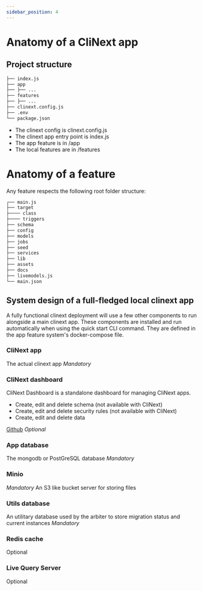 ```yaml
---
sidebar_position: 4
---
```



# Anatomy of a CliNext app

## Project structure
```bash
├── index.js
├── app
├── ├── ...
├── features
├── ├── ...
├── clinext.config.js
├── .env
└── package.json
```

- The clinext config is clinext.config.js
- The clinext app entry point is index.js
- The app feature is in /app
- The local features are in /features


# Anatomy of a feature

Any feature respects the following root folder structure:

```bash
┌── main.js
├── target
├──── class
├──── triggers
├── schema
├── config
├── models
├── jobs
├── seed
├── services
├── lib
├── assets
├── docs
├── livemodels.js
└── main.json
```


## System design of a full-fledged local clinext app
A fully functional clinext deployment will use a few other components to run alongside a main clinext app.
These components are installed and run automatically when using the quick start CLI command.
They are defined in the app feature system's docker-compose file.


### CliNext app
The actual clinext app
*Mandatory*

### CliNext dashboard
CliNext Dashboard is a standalone dashboard for managing CliNext apps.
- Create, edit and delete schema (not available with CliNext)
- Create, edit and delete security rules (not available with CliNext)
- Create, edit and delete data

[Github](https://github.com/parse-community/parse-dashboard)
*Optional*

### App database
The mongodb or PostGreSQL database
*Mandatory*

### Minio
*Mandatory*
An S3 like bucket server for storing files


### Utils database
An utilitary database used by the arbiter to store migration status and current instances
*Mandatory*

### Redis cache 
Optional

### Live Query Server
Optional

